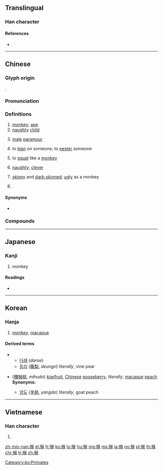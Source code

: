 {{character info/new}}
==Translingual==

===Han character===
{{Han char|rn=94|rad=犬|as=09|sn=12|four=47234|canj=KHONK|ids=⿰犭侯}}

====References====
* {{Han ref|kx=0715.170|dkj=20553|dj=1127.120|hdz=21358.110|uh=7334|ud=29492|bh=B555|bd=46421}}

----

==Chinese==
{{zh-forms}}

===Glyph origin===
{{Han etym}}
{{Han compound|犭|侯|ls=psc|c1=s|c2=p}}.

===Pronunciation===
{{zh-pron
|m=hóu,er=y
|c=hau4
|h=pfs=hèu
|md=gàu/hèu
|mn=kâu
|mn-t=gao5
|w=3hheu
|mc=y
|oc=y
|cat=n,v,a,pn
}}

===Definitions===
{{zh-hanzi}}

# [[monkey]]; [[ape]]
# [[naughty]] [[child]]
# {{lb|zh|Min Nan}} [[male]] [[paramour]]
# {{lb|zh|dialectal}} to [[lean]] on someone; to [[pester]] someone
# {{lb|zh|dialectal}} to [[squat]] like a [[monkey]]
# {{lb|zh|dialectal}} [[naughty]]; [[clever]]
# {{lb|zh|Min Nan}} [[skinny]] and [[dark-skinned]]; [[ugly]] as a monkey
# {{surname|lang=zh}}

====Synonyms====
* {{sense|monkey}}
{{zh-dial|猴子}}

===Compounds===
{{zh-der|猴子|猴兒|猴棗|猴頭菇|猴急|猴筋兒|猴年馬月|猴皮筋|猴拳|猴兒精|猴頭菌|猴戲|獼猴|紅毛猴|獼猴桃|殺雞儆猴|殺雞嚇猴|獅虎豹鱉猴狗象鹿|吼猴|恆河猴|殺雞給猴看|反眼猴|弄鬼弔猴|尖嘴猴腮|小猴子|夜猴|卷尾猴|木猴而冠|沐猴而冠|猿猴|猴兒崽子|皮猴戲|猴子屁股|猿猴取月|棘猴|猴頭|猴類|指猴|沐猴冠冕|瘦皮猴|獮猴|猴猻|猴子扮戲|猴崽子|狐猴|潑猴|眼鏡猴|沐猴|殺雞駭猴|海底猴兒|猴子似的|沐猴衣冠|棉猴兒|猴孫王|懶猴|絹猴|調猴兒|衣冠沐猴|非洲綠猴|金絲猴|羊毛猴|長尾猴|貓猴|耍猴兒}}

{{zh-cat|Primates}}

----

==Japanese==

===Kanji===
{{ja-kanji|grade=|rs=犬09}}

# monkey

====Readings====
* {{ja-readings|on=[[こう]] (kō), [[ご]] (go)|kun=[[さる]] (saru)}}

----

==Korean==

===Hanja===
{{ko-hanja|hangeul=후|eumhun=}}

# [[monkey]], [[macaque]]

====Derived terms====
{{der-top}}
** [[다래]] (''darae'')
** [[등리]] ([[藤梨]], ''deungri'') ''literally'', vine pear
{{der-mid}}
* {{l|ko|미후도}} ([[獼猴桃]], ''mihudo'') [[kiwifruit]], [[Chinese]] [[gooseberry]], ''literally'', [[macaque]] [[peach]] <br> '''Synonyms:'''
** [[양도]] ([[羊桃]], ''yangdo'') ''literally'', goat peach
{{der-bottom}}

[[Category:ko:Primates]]

----

==Vietnamese==

===Han character===
{{vi-hantu|[[hầu]]|rs=犬09}}

# {{defn|lang=vi|sort=犬09}}

[[zh-min-nan:猴]]
[[el:猴]]
[[fr:猴]]
[[ko:猴]]
[[lo:猴]]
[[hu:猴]]
[[mg:猴]]
[[ms:猴]]
[[ja:猴]]
[[no:猴]]
[[pl:猴]]
[[th:猴]]
[[chr:猴]]
[[tr:猴]]
[[zh:猴]]